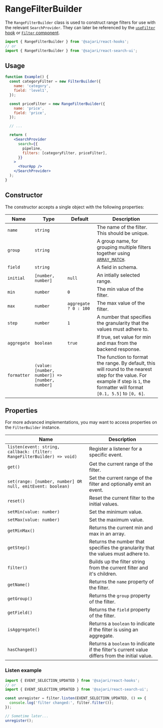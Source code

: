 
<SEO
  title="RangeFilterBuilder"
  scope="Classes"
  description="The RangeFilterBuilder class is used to construct range filters for use with the relevant SearchProvider."
/>

# RangeFilterBuilder

The `RangeFilterBuilder` class is used to construct range filters for use with the relevant `SearchProvider`. They can later be referenced by the [`useFilter` hook](/hooks/usefilter) or [`Filter` component](/search-ui/filter).

```js
import { RangeFilterBuilder } from '@sajari/react-hooks';
// or
import { RangeFilterBuilder } from '@sajari/react-search-ui';
```

## Usage

```jsx live=false
function Example() {
  const categoryFilter = new FilterBuilder({
    name: 'category',
    field: 'level1',
  });

  const priceFilter = new RangeFilterBuilder({
    name: 'price',
    field: 'price',
  });

  // ...

  return (
    <SearchProvider
      search={{
        pipeline,
        filters: [categoryFilter, priceFilter],
      }}
    >
      <YourApp />
    </SearchProvider>
  );
}
```

## Constructor

The constructor accepts a single object with the following properties:

| Name        | Type                                            | Default               | Description                                                                                                                                                                      |
| ----------- | ----------------------------------------------- | --------------------- | -------------------------------------------------------------------------------------------------------------------------------------------------------------------------------- |
| `name`      | `string`                                        |                       | The name of the filter. This should be unique.                                                                                                                                   |
| `group`     | `string`                                        |                       | A group name, for grouping multiple filters together using [`ARRAY_MATCH`](https://docs.sajari.com/user-guide/integrating-search/filters/).                                      |
| `field`     | `string`                                        |                       | A field in schema.                                                                                                                                                               |
| `initial`   | `[number, number]`                              | `null`                | An intially selected range.                                                                                                                                                      |
| `min`       | `number`                                        | `0`                   | The min value of the filter.                                                                                                                                                     |
| `max`       | `number`                                        | `aggregate ? 0 : 100` | The max value of the filter.                                                                                                                                                     |
| `step`      | `number`                                        | `1`                   | A number that specifies the granularity that the values must adhere to.                                                                                                          |
| `aggregate` | `boolean`                                       | `true`                | If true, set value for min and max from the backend response.                                                                                                                    |
| `formatter` | `(value: [number, number]) => [number, number]` |                       | The function to format the range. By default, this will round to the nearest step for the value. For example if step is `1`, the formatter will format `[0.1, 5.5]` to `[0, 6]`. |

## Properties

For more advanced implementations, you may want to access properties on the `FilterBuilder` instance.

| Name                                                                    | Description                                                                                   |
| ----------------------------------------------------------------------- | --------------------------------------------------------------------------------------------- |
| `listen(event: string, callback: (filter: RangeFilterBuilder) => void)` | Register a listener for a specific event.                                                     |
| `get()`                                                                 | Get the current range of the filter.                                                          |
| `set(range: [number, number] OR null, emitEvent: boolean)`              | Set the current range of the filter and optionally emit an event.                             |
| `reset()`                                                               | Reset the current filter to the initial values.                                               |
| `setMin(value: number)`                                                 | Set the minimum value.                                                                        |
| `setMax(value: number)`                                                 | Set the maximum value.                                                                        |
| `getMinMax()`                                                           | Returns the current min and max in an array.                                                  |
| `getStep()`                                                             | Returns the number that specifies the granularity that the values must adhere to.             |
| `filter()`                                                              | Builds up the filter string from the current filter and it's children.                        |
| `getName()`                                                             | Returns the `name` property of the filter.                                                    |
| `getGroup()`                                                            | Returns the `group` property of the filter.                                                   |
| `getField()`                                                            | Returns the `field` property of the filter.                                                   |
| `isAggregate()`                                                         | Returns a `boolean` to indicate if the filter is using an aggregate.                          |
| `hasChanged()`                                                          | Returns a `boolean` to indicate if the filter's current value differs from the initial value. |

### Listen example

```js
import { EVENT_SELECTION_UPDATED } from '@sajari/react-hooks';
// or
import { EVENT_SELECTION_UPDATED } from '@sajari/react-search-ui';

const unregister = filter.listen(EVENT_SELECTION_UPDATED, () => {
  console.log('filter changed:', filter.filter());
});

// Sometime later...
unregister();
```
